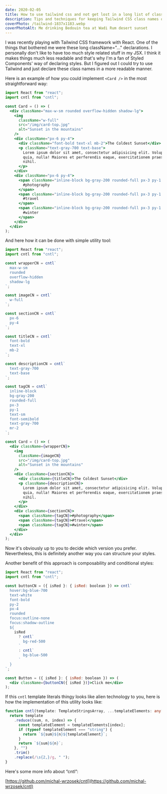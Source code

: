 ```yaml
---
date: 2020-02-05
title: How to use tailwind css and not get lost in a long list of class names
description: Tips and techniques for keeping Tailwind CSS class names organized and readable in React projects, including practical examples and alternative styling approaches.
coverPhoto: /tailwind-1837x1183.webp
coverPhotoAlt: Me drinking Bedouin tea at Wadi Rum desert sunset
---
```


I was recently playing with Tailwind CSS framework with React. One of the things that bothered me were these long className="..." declarations. I personally don't like to have too much style related stuff in my JSX. I think it makes things much less readable and that's why I'm a fan of Styled Components' way of declaring styles. But I figured out I could try to use Tailwind and just declare these class names in a more readable manner.

Here is an example of how you could implement `<Card />` in the most straightforward way:

```jsx
import React from "react";
import cntl from "cntl";

const Card = () => (
  <div className="max-w-sm rounded overflow-hidden shadow-lg">
    <img
      className="w-full"
      src="/img/card-top.jpg"
      alt="Sunset in the mountains"
    />
    <div className="px-6 py-4">
      <div className="font-bold text-xl mb-2">The Coldest Sunset</div>
      <p className="text-gray-700 text-base">
        Lorem ipsum dolor sit amet, consectetur adipisicing elit. Voluptatibus
        quia, nulla! Maiores et perferendis eaque, exercitationem praesentium
        nihil.
      </p>
    </div>
    <div className="px-6 py-4">
      <span className="inline-block bg-gray-200 rounded-full px-3 py-1 text-sm font-semibold text-gray-700 mr-2">
        #photography
      </span>
      <span className="inline-block bg-gray-200 rounded-full px-3 py-1 text-sm font-semibold text-gray-700 mr-2">
        #travel
      </span>
      <span className="inline-block bg-gray-200 rounded-full px-3 py-1 text-sm font-semibold text-gray-700">
        #winter
      </span>
    </div>
  </div>
);
```

And here how it can be done with simple utility tool:

```jsx
import React from "react";
import cntl from "cntl";

const wrapperCN = cntl`
  max-w-sm
  rounded
  overflow-hidden
  shadow-lg
`;

const imageCN = cntl`
  w-full
`;

const sectionCN = cntl`
  px-6
  py-4
`;

const titleCN = cntl`
  font-bold
  text-xl
  mb-2
`;

const descriptionCN = cntl`
  text-gray-700
  text-base
`;

const tagCN = cntl`
  inline-block
  bg-gray-200
  rounded-full
  px-3
  py-1
  text-sm
  font-semibold
  text-gray-700
  mr-2
`;

const Card = () => (
  <div className={wrapperCN}>
    <img
      className={imageCN}
      src="/img/card-top.jpg"
      alt="Sunset in the mountains"
    />
    <div className={sectionCN}>
      <div className={titleCN}>The Coldest Sunset</div>
      <p className={descriptionCN}>
        Lorem ipsum dolor sit amet, consectetur adipisicing elit. Voluptatibus
        quia, nulla! Maiores et perferendis eaque, exercitationem praesentium
        nihil.
      </p>
    </div>
    <div className={sectionCN}>
      <span className={tagCN}>#photography</span>
      <span className={tagCN}>#travel</span>
      <span className={tagCN}>#winter</span>
    </div>
  </div>
);
```

Now it's obviously up to you to decide which version you prefer. Nevertheless, this is definitely another way you can structure your styles.

Another benefit of this approach is composability and conditional styles:

```jsx
import React from "react";
import cntl from "cntl";

const buttonCN = ({ isRed }: { isRed: boolean }) => cntl`
  hover:bg-blue-700
  text-white
  font-bold
  py-2
  px-4
  rounded
  focus:outline-none
  focus:shadow-outline
  ${
    isRed
      ? cntl`
        bg-red-500
      `
      : cntl`
        bg-blue-500
      `
  }
`;

const Button = ({ isRed }: { isRed: boolean }) => (
  <div className={buttonCN({ isRed })}>Click me</div>
);
```

If this `cntl` template literals thingy looks like alien technology to you, here is how the implementation of this utility looks like:

```typescript
function cntl(template: TemplateStringsArray, ...templateElements: any[]) {
  return template
    .reduce((sum, n, index) => {
      const templateElement = templateElements[index];
      if (typeof templateElement === "string") {
        return `${sum}${n}${templateElement}`;
      }
      return `${sum}${n}`;
    }, "")
    .trim()
    .replace(/\s{2,}/g, " ");
}
```

Here's some more info about “cntl”:

[https://github.com/michal-wrzosek/cntl](https://github.com/michal-wrzosek/cntl)
